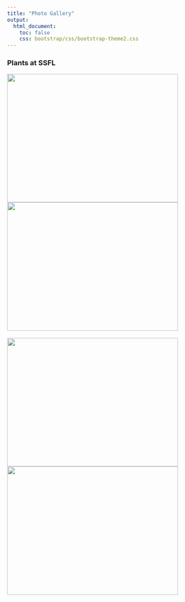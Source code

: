 ```yaml
---
title: "Photo Gallery"
output:
  html_document:
    toc: false
    css: bootstrap/css/bootstrap-theme2.css
---
```


### Plants at SSFL

<div class = "row">
  <div class="col-sm-6"><img src=images/Plants/Species6.jpg class="img-rounded" img class="img-responsive" width=400, height=300></div>
  <div class="col-sm-6"><img src=images/Plants/Species5.jpg class="img-rounded" img class="img-responsive" width=400, height=300></div>
  </div>
  <br />
  <div class = "row">
  <div class="col-sm-6"><img src=images/Plants/Species9.jpg class="img-rounded" img class="img-responsive" width=400, height=300></div>
  <div class="col-sm-6"><img src=images/Plants/Species8.jpg class="img-rounded" img class="img-responsive" width=400, height=300></div>
</div>